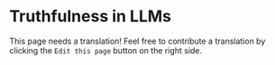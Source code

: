 # Truthfulness in LLMs

This page needs a translation! Feel free to contribute a translation by clicking the `Edit this page` button on the right side.
